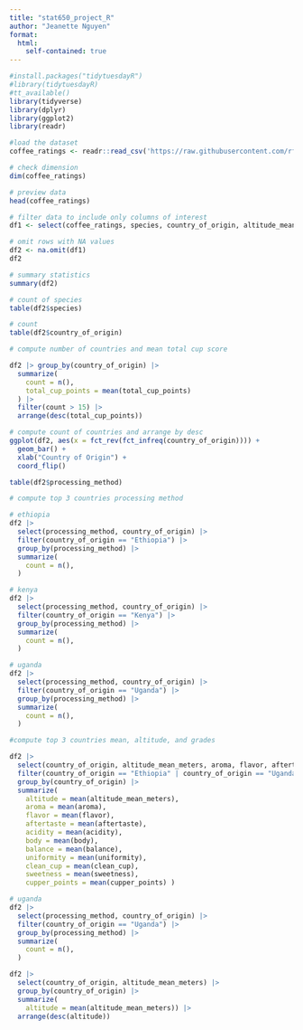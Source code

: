 ```yaml
---
title: "stat650_project_R"
author: "Jeanette Nguyen"
format: 
  html:
    self-contained: true
---
```


```r
#install.packages("tidytuesdayR") 
#library(tidytuesdayR) 
#tt_available()
library(tidyverse)
library(dplyr)
library(ggplot2)
library(readr)
```


```r
#load the dataset 
coffee_ratings <- readr::read_csv('https://raw.githubusercontent.com/rfordatascience/tidytuesday/master/data/2020/2020-07-07/coffee_ratings.csv')
```
```r
# check dimension
dim(coffee_ratings)
```

```r
# preview data
head(coffee_ratings)
```

```r
# filter data to include only columns of interest
df1 <- select(coffee_ratings, species, country_of_origin, altitude_mean_meters, processing_method, total_cup_points, aroma, flavor, aftertaste, acidity, body, balance, uniformity, clean_cup, sweetness, cupper_points)
```

```r
# omit rows with NA values
df2 <- na.omit(df1)
df2
```
```r
# summary statistics
summary(df2) 
```

```r
# count of species
table(df2$species)
```

```r
# count
table(df2$country_of_origin)
```



```r
# compute number of countries and mean total cup score

df2 |> group_by(country_of_origin) |> 
  summarize(
    count = n(),
    total_cup_points = mean(total_cup_points)
  ) |> 
  filter(count > 15) |>
  arrange(desc(total_cup_points))
```

```r
# compute count of countries and arrange by desc
ggplot(df2, aes(x = fct_rev(fct_infreq(country_of_origin)))) + 
  geom_bar() + 
  xlab("Country of Origin") +
  coord_flip()

```

```r
table(df2$processing_method)

```
```r
# compute top 3 countries processing method

# ethiopia
df2 |> 
  select(processing_method, country_of_origin) |>
  filter(country_of_origin == "Ethiopia") |>
  group_by(processing_method) |>
  summarize(
    count = n(),
  )
```
```r
# kenya
df2 |> 
  select(processing_method, country_of_origin) |>
  filter(country_of_origin == "Kenya") |>
  group_by(processing_method) |>
  summarize(
    count = n(),
  )

```

```r
# uganda 
df2 |> 
  select(processing_method, country_of_origin) |>
  filter(country_of_origin == "Uganda") |>
  group_by(processing_method) |>
  summarize(
    count = n(),
  )
```

```r

#compute top 3 countries mean, altitude, and grades

df2 |> 
  select(country_of_origin, altitude_mean_meters, aroma, flavor, aftertaste, acidity, body, balance, uniformity, clean_cup, sweetness, cupper_points) |>
  filter(country_of_origin == "Ethiopia" | country_of_origin == "Uganda"| country_of_origin == "Kenya") |>
  group_by(country_of_origin) |>
  summarize(
    altitude = mean(altitude_mean_meters),
    aroma = mean(aroma),
    flavor = mean(flavor),
    aftertaste = mean(aftertaste),
    acidity = mean(acidity),
    body = mean(body),
    balance = mean(balance),
    uniformity = mean(uniformity),
    clean_cup = mean(clean_cup),
    sweetness = mean(sweetness),
    cupper_points = mean(cupper_points) ) 

```

```r
# uganda
df2 |> 
  select(processing_method, country_of_origin) |>
  filter(country_of_origin == "Uganda") |>
  group_by(processing_method) |>
  summarize(
    count = n(),
  )
```

```r
df2 |> 
  select(country_of_origin, altitude_mean_meters) |>
  group_by(country_of_origin) |>
  summarize(
    altitude = mean(altitude_mean_meters)) |>
  arrange(desc(altitude))
```

